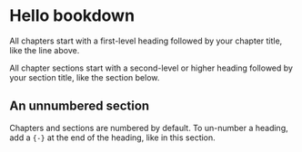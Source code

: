# Hello bookdown 

All chapters start with a first-level heading followed by your chapter title, like the line above. 

All chapter sections start with a second-level or higher heading followed by your section title, like the section below.

## An unnumbered section {-}

Chapters and sections are numbered by default. To un-number a heading, add a `{-}` at the end of the heading, like in this section.
